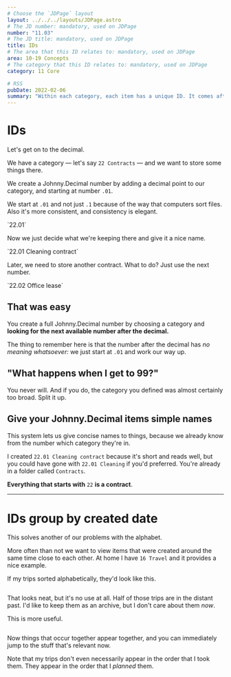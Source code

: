 ```yaml
---
# Choose the `JDPage` layout
layout: ../../../layouts/JDPage.astro
# The JD number: mandatory, used on JDPage
number: "11.03"
# The JD title: mandatory, used on JDPage
title: IDs
# The area that this ID relates to: mandatory, used on JDPage
area: 10-19 Concepts
# The category that this ID relates to: mandatory, used on JDPage
category: 11 Core

# RSS
pubDate: 2022-02-06
summary: "Within each category, each item has a unique ID. It comes after the decimal."
---
```



# IDs

Let's get on to the decimal.

We have a category — let's say `22 Contracts` — and we want to store some things there.

We create a Johnny.Decimal number by adding a decimal point to our category, and starting at number `.01`.

We start at `.01` and not just `.1` because of the way that computers sort files. Also it's more consistent, and consistency is elegant.

<p class="large-number">`22.01`</p>

Now we just decide what we're keeping there and give it a nice name.

<p class="large-number">`22.01 Cleaning contract`</p>

Later, we need to store another contract. What to do? Just use the next number.

<p class="large-number">`22.02 Office lease`</p>

## That was easy

You create a full Johnny.Decimal number by choosing a category and **looking for the next available number after the decimal.**

The thing to remember here is that the number after the decimal has _no meaning whatsoever:_ we just start at `.01` and work our way up.

## "What happens when I get to 99?"

You never will. And if you do, the category you defined was almost certainly too broad. Split it up.

## Give your Johnny.Decimal items simple names

This system lets us give concise names to things, because we already know from the number which category they're in.

I created `22.01 Cleaning contract` because it's short and reads well, but you could have gone with `22.01 Cleaning` if you'd preferred. You're already in a folder called `Contracts`.

**Everything that starts with** `22` **is a contract**.

---

# IDs group by created date

This solves another of our problems with the alphabet.

More often than not we want to view items that were created around the same time close to each other. At home I have `16 Travel` and it provides a nice example.

If my trips sorted alphabetically, they'd look like this.

<img srcset="/img/11.03-travel-before.gif 2x" />

That looks neat, but it's no use at all. Half of those trips are in the distant past. I'd like to keep them as an archive, but I don't care about them _now_.

This is more useful.

<img srcset="/img/11.03-travel-after.gif 2x" />

Now things that occur together appear together, and you can immediately jump to the stuff that's relevant now.

Note that my trips don't even necessarily appear in the order that I took them. They appear in the order that I _planned_ them.
